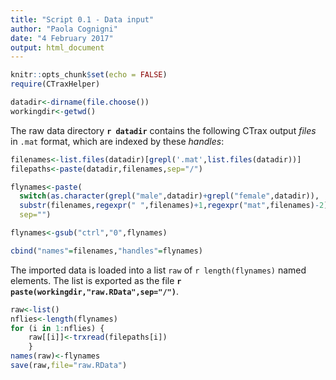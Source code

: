 ```yaml
---
title: "Script 0.1 - Data input"
author: "Paola Cognigni"
date: "4 February 2017"
output: html_document
---
```


```r
knitr::opts_chunk$set(echo = FALSE)
require(CTraxHelper)
```


```r
datadir<-dirname(file.choose())
workingdir<-getwd()
```

The raw data directory **`r datadir`** contains the following CTrax output *files* in `.mat` format, which are indexed by these *handles*:

```r
filenames<-list.files(datadir)[grepl('.mat',list.files(datadir))]
filepaths<-paste(datadir,filenames,sep="/")

flynames<-paste(
  switch(as.character(grepl("male",datadir)+grepl("female",datadir)), '1'='m', '2'='f', '0'='n'),
  substr(filenames,regexpr(" ",filenames)+1,regexpr("mat",filenames)-2),
  sep="")

flynames<-gsub("ctrl","0",flynames)

cbind("names"=filenames,"handles"=flynames)
```

The imported data is loaded into a list `raw` of `r length(flynames)` named elements. The list is exported as the file **`r paste(workingdir,"raw.RData",sep="/")`**.

```r
raw<-list()
nflies<-length(flynames)
for (i in 1:nflies) {
    raw[[i]]<-trxread(filepaths[i])
    }
names(raw)<-flynames
save(raw,file="raw.RData")
```
